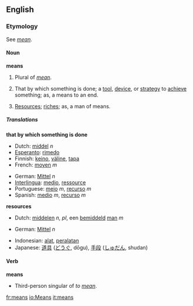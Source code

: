 ==English==

{{rank|hundred|believe|white|282|means|thus|order|near}}

===Etymology===
See ''[[mean#Etymology 3|mean]]''.
====Noun====
'''means'''
#Plural of ''[[mean]]''.
#{{plurale tantum}} That by which something is done; a [[tool]], [[device]], or [[strategy]] to [[achieve]] something; as, a means to an end.
#{{plurale tantum}} [[resources|Resources]]; [[riches]]; as, a man of means.

=====Translations=====
'''that by which something is done'''
{{top}}
*Dutch: [[middel]] ''n''
*[[Esperanto]]: [[rimedo]]
*Finnish: [[keino]], [[väline]], [[tapa]]
*French: [[moyen]] ''m''
{{mid}}
*German: [[Mittel]] ''n''
*[[Interlingua]]: [[medio]], [[ressource]]
*Portuguese: [[meio]] ''m'', [[recurso]] ''m''
*Spanish: [[medio]] ''m'', [[recurso]] ''m''
{{bottom}}

'''resources'''
{{top}}
*Dutch: [[middelen]] ''n, pl'', een [[bemiddeld]] [[man]] ''m''
{{mid}}
*German: [[Mittel]] ''n''
{{bottom}}

{{checktrans}}
*Indonesian: [[alat]], [[alat|peralatan]]
*Japanese: [[道具]] ([[どうぐ]], dōgu), [[手段]] ([[しゅだん]], shudan)

====Verb====
'''means'''
*Third-person singular of ''to [[mean]]''.
[[fr:means]]
[[io:Means]]
[[it:means]]